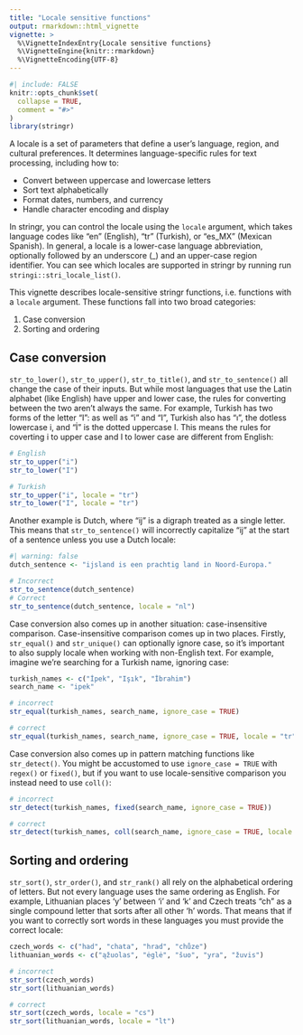 ```yaml
---
title: "Locale sensitive functions"
output: rmarkdown::html_vignette
vignette: >
  %\VignetteIndexEntry{Locale sensitive functions}
  %\VignetteEngine{knitr::rmarkdown}
  %\VignetteEncoding{UTF-8}
---
```


```r
#| include: FALSE
knitr::opts_chunk$set(
  collapse = TRUE,
  comment = "#>"
)
library(stringr)
```

A locale is a set of parameters that define a user's language, region, and cultural preferences. It determines language-specific rules for text processing, including how to:

- Convert between uppercase and lowercase letters
- Sort text alphabetically
- Format dates, numbers, and currency
- Handle character encoding and display

In stringr, you can control the locale using the `locale` argument, which takes language codes like "en" (English), "tr" (Turkish), or "es_MX" (Mexican Spanish). In general, a locale is a lower-case language abbreviation, optionally followed by an underscore (_) and an upper-case region identifier. You can see which locales are supported in stringr by running run `stringi::stri_locale_list()`.

This vignette describes locale-sensitive stringr functions, i.e. functions with a `locale` argument. These functions fall into two broad categories:

1. Case conversion
2. Sorting and ordering

## Case conversion

`str_to_lower()`, `str_to_upper()`, `str_to_title()`, and `str_to_sentence()` all change the case of their inputs. But while most languages that use the Latin alphabet (like English) have upper and lower case, the rules for converting between the two aren't always the same. For example, Turkish has two forms of the letter "I": as well as "i" and "I", Turkish also has "ı", the dotless lowercase i, and "İ" is the dotted uppercase I. This means the rules for coverting i to upper case and I to lower case are different from English:

```r
# English
str_to_upper("i")
str_to_lower("I")

# Turkish
str_to_upper("i", locale = "tr")
str_to_lower("I", locale = "tr")
```

Another example is Dutch, where "ij" is a digraph treated as a single letter. This means that `str_to_sentence()` will incorrectly capitalize "ij" at the start of a sentence unless you use a Dutch locale:

```r
#| warning: false
dutch_sentence <- "ijsland is een prachtig land in Noord-Europa."

# Incorrect
str_to_sentence(dutch_sentence)
# Correct
str_to_sentence(dutch_sentence, locale = "nl")
```

Case conversion also comes up in another situation: case-insensitive comparison. Case-insensitive comparison comes up in two places. Firstly, `str_equal()` and `str_unique()` can optionally ignore case, so it's important to also supply locale when working with non-English text. For example, imagine we're searching for a Turkish name, ignoring case:

```r
turkish_names <- c("İpek", "Işık", "İbrahim")
search_name <- "ipek"

# incorrect
str_equal(turkish_names, search_name, ignore_case = TRUE)

# correct
str_equal(turkish_names, search_name, ignore_case = TRUE, locale = "tr")
```

Case conversion also comes up in pattern matching functions like `str_detect()`. You might be accustomed to use `ignore_case = TRUE` with `regex()` or `fixed()`, but if you want to use locale-sensitive comparison you instead need to use `coll()`:

```r
# incorrect
str_detect(turkish_names, fixed(search_name, ignore_case = TRUE))

# correct
str_detect(turkish_names, coll(search_name, ignore_case = TRUE, locale = "tr"))
```

## Sorting and ordering

`str_sort()`, `str_order()`, and `str_rank()` all rely on the alphabetical ordering of letters. But not every language uses the same ordering as English. For example, Lithuanian places 'y' between 'i' and 'k' and Czech treats "ch" as a single compound letter that sorts after all other 'h' words. That means that if you want to correctly sort words in these languages you must provide the correct locale:

```r
czech_words <- c("had", "chata", "hrad", "chůze")
lithuanian_words <- c("ąžuolas", "ėglė", "šuo", "yra", "žuvis")

# incorrect
str_sort(czech_words)
str_sort(lithuanian_words)

# correct
str_sort(czech_words, locale = "cs")
str_sort(lithuanian_words, locale = "lt")
```
